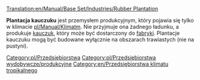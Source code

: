 [[Translation:en/Manual/Base Set/Industries/Rubber Plantation]]

{{pl/Przedsiębiorstwa|image=en/Rubberplantation.png
|name=Plantacja kauczuku
|climates=[[pl/Manual/Klimat]]
|accepts=Nic
|produces=[[pl/Manual/Base Set/Cargos/Kauczuk|Kauczuk]]
}}
'''Plantacja kauczuku''' jest przemysłem produkcyjnym, który pojawia się tylko w klimacie [[pl/Manual/Klimat]]m. Nie przyjmuje ona żadnego ładunku, a produkuje [[pl/Manual/Base Set/Cargos/Kauczuk|kauczuk]], który może być dostarczony do [[pl/Manual/Base Set/Industries/Fabryka|fabryki]].  Plantacje kauczuku mogą być budowane wyłącznie na obszarach trawiastych (nie na pustyni).

{{pl/Navbox Industries}}

[[Category:pl/Przedsiębiorstwa]]
[[Category:pl/Przedsiębiorstwa wydobywcze/produkcyjne]]
[[Category:en/Przedsiębiorstwa klimatu tropikalnego]]